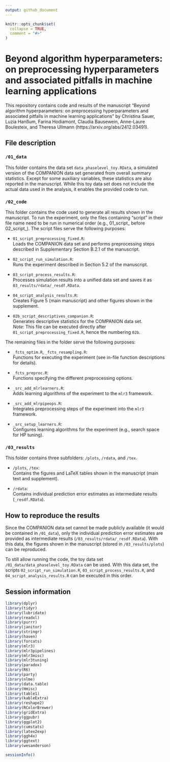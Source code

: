 ```yaml
---
output: github_document
---
```


<!-- README.md is generated from README.Rmd. Please edit that file. -->

```r
knitr::opts_chunk$set(
  collapse = TRUE,
  comment = "#>"
)
```

# Beyond algorithm hyperparameters: on preprocessing hyperparameters and associated pitfalls in machine learning applications

<!-- badges: start -->
<!-- badges: end -->

This repository contains code and results of the manuscript "Beyond algorithm hyperparameters: on preprocessing hyperparameters and associated pitfalls in machine learning applications" by Christina Sauer, Luzia Hanßum, Farina Hodiamont, Claudia Bausewein, Anne-Laure Boulesteix, and Theresa Ullmann (https://arxiv.org/abs/2412.03491). 

## File description

### `/01_data`

This folder contains the data set `data_phaselevel_toy.RData`, a simulated version of the COMPANION data set generated from overall summary statistics. Except for some auxiliary variables, these statistics are also reported in the manuscript. While this toy data set does not include the actual data used in the analysis, it enables the provided code to run.

### `/02_code`

This folder contains the code used to generate all results shown in the manuscript. To run the experiment, only the files containing "script" in their file name need to be run in numerical order (e.g., 01_script_ before 02_script_).
The script files serve the following purposes:

- `01_script_preprocessing_fixed.R`:  
  Loads the COMPANION data set and performs preprocessing steps described in Supplementary Section B.2.1 of the manuscript.

- `02_script_run_simulation.R`:  
  Runs the experiment described in Section 5.2 of the manuscript.

- `03_script_process_results.R`:  
  Processes simulation results into a unified data set and saves it as `03_results/rdata/_resdf.RData`.

- `04_script_analysis_results.R`:  
  Creates Figure 5 (main manuscript) and other figures shown in the supplement.

- `02b_script_descriptives_companion.R`:  
  Generates descriptive statistics for the COMPANION data set.  
*Note*: This file can be executed directly after `01_script_preprocessing_fixed.R`, hence the numbering `02b`.


The remaining files in the folder serve the following purposes:
  
  - `_fcts_optim.R`, `_fcts_resampling.R`:  
  Functions for executing the experiment (see in-file function descriptions for details).

- `_fcts_preproc.R`:  
  Functions specifying the different preprocessing options.

- `_src_add_mlrlearners.R`:  
  Adds learning algorithms of the experiment to the `mlr3` framework.

- `_src_add_mlrpipeops.R`:  
  Integrates preprocessing steps of the experiment into the `mlr3` framework.

- `_src_setup_learners.R`:  
  Configures learning algorithms for the experiment (e.g., search space for HP tuning).

        

### `/03_results`
This folder contains three subfolders: `/plots`, `/rdata`, and `/tex`.  

- `/plots`, `/tex`:  
  Contains the figures and LaTeX tables shown in the manuscript (main text and supplement).

- `/rdata`:  
  Contains individual prediction error estimates as intermediate results (`_resdf.RData`).


## How to reproduce the results
Since the COMPANION data set cannot be made publicly available (it would be contained in `/01_data`),
only the individual prediction error estimates are provided as intermediate results (`/03_results/rdata/_resdf.RData`).  With this data, the figures shown in the manuscript (stored in `/03_results/plots`) can be reproduced.

To still allow running the code, the toy data set `/01_data/data_phaselevel_toy.RData` can be used. With this data set, the scripts `02_script_run_simulation.R`, `03_script_process_results.R`, and `04_script_analysis_results.R` can be executed in this order.




## Session information
<!-- What is special about using `README.Rmd` instead of just `README.md`? You can include R chunks like so: -->
```r
library(dplyr)
library(tidyr)
library(lubridate)
library(readxl)
library(purrr)
library(janitor)
library(stringr)
library(haven)
library(forcats)
library(mlr3)
library(mlr3pipelines)
library(mlr3misc)
library(mlr3tuning)
library(paradox)
library(R6)
library(party)
library(nlme)
library(data.table)
library(Hmisc)
library(table1)
library(kableExtra)
library(reshape2)
library(RColorBrewer)
library(gridExtra)
library(ggpubr)
library(ggplot2)
library(cumstats)
library(latex2exp)
library(ggh4x)
library(ggtext)
library(wesanderson)
```

```r

sessionInfo()
```

<!-- You'll still need to render `README.Rmd` regularly, to keep `README.md` up-to-date. `devtools::build_readme()` is handy for this. You could also use GitHub Actions to re-render `README.Rmd` every time you push. An example workflow can be found here: <https://github.com/r-lib/actions/tree/v1/examples>. -->

<!-- You can also embed plots, for example: -->

<!-- ```{r pressure, echo = FALSE} -->
<!-- plot(pressure) -->
<!-- ``` -->

<!-- In that case, don't forget to commit and push the resulting figure files, so they display on GitHub. -->
